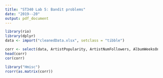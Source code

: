 ```yaml
---
title: "ST340 Lab 5: Bandit problems"
date: "2019--20"
output: pdf_document
---
```


```r
library(rio)
library(dplyr)
data <- import("cleanedData.xlsx", setclass = "tibble")

corr <- select(data, ArtistPopularity, ArtistNumFollowers, AlbumWeeksOnChart, AlbumWeeksNumberOne, AlbumPopularity, TrackDuration, TrackDanceability, TrackEnergy, TrackKey,TrackMode, TrackSpeechiness, TrackAcousticness, TrackInstrumentalness, TrackLiveness, TrackValence, TrackTempo, TrackTimeSignature)
head(corr)
cor(corr)
```

```r
library("Hmisc")
rcorr(as.matrix(corr))
```